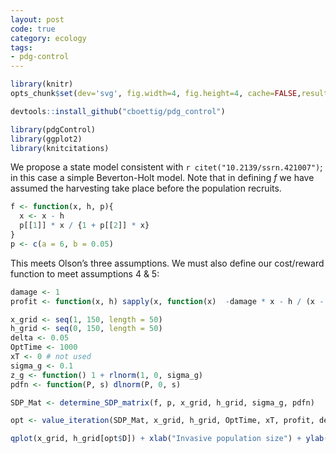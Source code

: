 ```yaml
---
layout: post
code: true
category: ecology
tags: 
- pdg-control
---
```




```r
library(knitr)
opts_chunk$set(dev='svg', fig.width=4, fig.height=4, cache=FALSE,results='hide', fig.show='hold')
```

```r
devtools::install_github("cboettig/pdg_control")
```

```r
library(pdgControl)
library(ggplot2)
library(knitcitations)
```

We propose a state model consistent with `r citet("10.2139/ssrn.421007")`; in this case a simple Beverton-Holt model.  Note that in defining $f$ we have assumed the harvesting take place before the population recruits.


```r
f <- function(x, h, p){ 
  x <- x - h 
  p[[1]] * x / {1 + p[[2]] * x}  
}
p <- c(a = 6, b = 0.05)
```

This meets Olson's three assumptions.  We must also define our cost/reward function to meet assumptions 4 & 5:


```r
damage <- 1
profit <- function(x, h) sapply(x, function(x)  -damage * x - h / (x - h) ) # vectorized for x
```



```r
x_grid <- seq(1, 150, length = 50)
h_grid <- seq(0, 150, length = 50)
delta <- 0.05
OptTime <- 1000
xT <- 0 # not used
sigma_g <- 0.1
z_g <- function() 1 + rlnorm(1, 0, sigma_g)
pdfn <- function(P, s) dlnorm(P, 0, s)
```

```r
SDP_Mat <- determine_SDP_matrix(f, p, x_grid, h_grid, sigma_g, pdfn)
```

```r
opt <- value_iteration(SDP_Mat, x_grid, h_grid, OptTime, xT, profit, delta)
```


```r
qplot(x_grid, h_grid[opt$D]) + xlab("Invasive population size") + ylab("Control effort")
```

